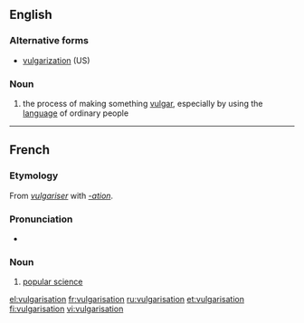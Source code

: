 ==English==

===Alternative forms===
* [[vulgarization]] (US)

===Noun===
{{en-noun}}
# {{British}} the process of making something [[vulgar]], especially by using the [[language]] of ordinary people

----
==French==

===Etymology===
From ''[[vulgariser]]'' with ''[[-ation]]''.

===Pronunciation===
* {{audio|Fr-Paris--vulgarisation.ogg|Audio (Paris)}}

===Noun===
{{fr-noun|f}}
# [[popular science]]

[[el:vulgarisation]]
[[fr:vulgarisation]]
[[ru:vulgarisation]]
[[et:vulgarisation]]
[[fi:vulgarisation]]
[[vi:vulgarisation]]